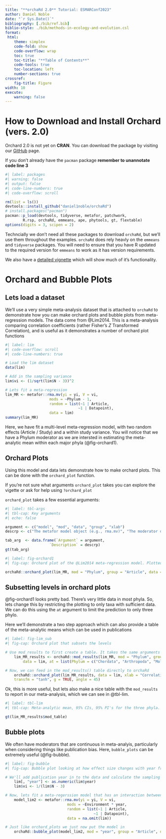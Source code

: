 ```yaml
---
title: "**orchaRd 2.0** Tutorial: ESMARConf2023"
author: Daniel Noble
date: "`r Sys.Date()`"
bibliography: [./bib/ref.bib]
biblio-style: ./bib/methods-in-ecology-and-evolution.csl
format: 
 html:
    theme: simplex
    code-fold: show
    code-overflow: wrap
    toc: true
    toc-title: "**Table of Contents**"
    code-tools: true
    toc-location: left
    number-sections: true
crossref: 
    fig-title: Figure
width: 10
execute:
    warning: false
---
```


# How to Download and Install Orchard (vers. 2.0)

Orchard 2.0 is not yet on **CRAN**. You can download the package by visiting our [GitHub](https://github.com/daniel1noble/orchaRd) page. 

::: {.callout-note}
If you don't already have the `pacman` package **remember to unannotate code line 3**
:::

```r
#| label: packages
#| warning: false
#| output: false
#| code-line-numbers: true
#| code-overflow: scroll

rm(list = ls())
devtools::install_github("daniel1noble/orchaRd")
# install.packages("pacman")
pacman::p_load(devtools, tidyverse, metafor, patchwork, 
        R.rsp, orchaRd, emmeans, ape, phytools, gt, flextable)
options(digits = 3, scipen = 2)
```

:::{.column-margin}
Techncially we don't need all these packages to download `orchaRd`, but we'll use them throughout the examples. `orchaRd` does rely heavly on the `emmeans` and `tidyverse` packages. You will need to ensure that you have R updated to the required version for `emmeans` to work as it has version requirements.
:::

We also have a [detailed vignette](https://daniel1noble.github.io/orchaRd/) which will show much of it's functionality.

# Orchard and Bubble Plots

## Lets load a dataset
We'll use a very simple meta-analysis dataset that is attached to `orchaRd` to demonstrate how you can make orchard plots and bubble plots from meta-regression models. The data come from @Lim2014. This is a meta-analysis comparing correlation coefficients (rather Fisher's *Z* Transformed Correlation), and is useful as it demonstrates a number of orchard plot functions

```r
#| label: lim
#| code-overflow: scroll
#| code-line-numbers: true

# Load the lim dataset
data(lim)

# Add in the sampling variance
lim$vi <- (1/sqrt(lim$N - 3))^2

# Lets fit a meta-regression 
lim_MR <- metafor::rma.mv(yi = yi, V = vi, 
                    mods = ~Phylum - 1, 
                    random = list(~1 | Article, 
                                 ~1 | Datapoint), 
                    data = lim)
summary(lim_MR)
```

Here, we have fit a multi-level meta-regression model, with two random effects (Article / Study) and a within study variance. You will notice that we have a Phylum moderator as we are intersted in estimating the meta-analytic mean within each major phyla (@fig-orchard1). 

## Orchard Plots

Using this model and data lets demonstrate how to make orchard plots. This can be done with the `orchard_plot` function.

:::{.column-margin} 
If you're not sure what arguments `orchard_plot` takes you can explore the vigette or ask for help using `?orchard_plot`
:::

:::{.column-margin} 
`orchard_plot` takes a few essential arguments:

```r
#| label: tbl-args
#| tbl-cap: Key arguments
#| echo: false

argument <- c("model", "mod", "data", "group", "xlab")
descrp <- c("The metafor model object (e.g., rma.mv)", "The moderator of interest (as a character). If you don't specify it will default to the overall meta-analytic mean", "The dataset used to fit the model", "The group you wish to tally N for within brackets", "The axis label for the effect size")

tab_arg  <- data.frame(`Argument` = argument,
                    `Description` = descrp)
gt(tab_arg)
```
:::

```r
#| label: fig-orchard1
#| fig-cap: Orchard plot of the @Lim2014 meta-regression model. Plotted are meta-anlaytic means, 95% confidence intervals, 95% prediction intervals and the raw effect size data weighted by the the sample size. In this case, *k* is the number of effect sizes and the number of studies are provided within brackets.

orchaRd::orchard_plot(lim_MR, mod = "Phylum", group = "Article", data = lim, xlab = "Correlation coefficient", alpha = 0.5, transfm = "tanh", angle = 45, N = "N", cb = FALSE)

```

## Subsetting levels in orchard plots

@fig-orchard1 looks pretty bad. There's very little data in most phyla. So, lets change this by restricting the plotting to only taxa with sufficient data. We can do this using the `at` argument to limit the prediction to only three phylo. 

Here we'll demonstrate a two step approach which can also provide a table of the meta-analytic means which can be used in publications

```r
#| label: fig-lim_sub
#| fig-cap: Orchard plot that subsets the levels

# Use mod_results to first create a table. It takes the same arguments as orchard_plot()
    lim_MR_results <- orchaRd::mod_results(lim_MR, mod = "Phylum", group = "Article",
        data = lim, at = list(Phylum = c("Chordata", "Arthropoda", "Mollusca")), subset = TRUE)

# Now, we can feed in the mod_results() table directly to orchaRd
    orchaRd::orchard_plot(lim_MR_results, data = lim, xlab = "Correlation coefficient",
    transfm = "tanh", g = TRUE, angle = 45)
```

Ok, this is more useful, but lets also make a nice table with the `mod_results` to report in our meta-analysis, which we can see in @tbl-lim.


```r
#| label: tbl-lim
#| tbl-cap: Meta-analytic mean, 95% CIs, 95% PI's for the three phyla. To do this we need to extract the *mod_table* from the `orchaRd` object.

gt(lim_MR_results$mod_table)
```

## Bubble plots

We often have moderators that are continuous in meta-analyis, particularly when considering things like publication bias. Here, `bubble_plots` can be extremely useful (@fig-bubble). 


```r
#| label: fig-bubble
#| fig-cap: Bubble plot looking at how effect size changes with year from studies conducted in the wild and captivity.

# We'll add publication year in to the data and calculate the sampling variance
    lim[, "year"] <- as.numeric(lim$year)
    lim$vi <- 1/(lim$N - 3)

# Now, lets fit a meta-regerssion model that has an interaction between year and environment type.
    model_lim2 <- metafor::rma.mv(yi = yi, V = vi, 
                            mods = ~Environment * year, 
                            random = list(~1 | Article, 
                                        ~1 | Datapoint), 
                            data = na.omit(lim))

# Just like orchard_plots we just now put the model in
    orchaRd::bubble_plot(model_lim2, mod = "year", group = "Article", data = na.omit(lim), by = "Environment", xlab = "Year",legend.pos = "top.left")

```